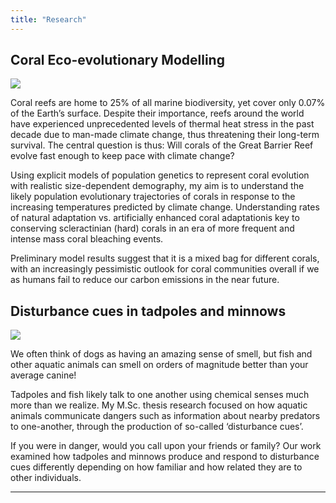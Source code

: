 ```yaml
---
title: "Research"
---
```


## Coral Eco-evolutionary Modelling


<!-- ::: {layout="[ 30, 70 ]"} -->
<!-- ::: {#first-column} -->
![](img/coral.jpg)
<!-- ::: -->

<!-- ::: {#second-column column.width="70%"} -->

Coral reefs are home to 25% of all marine biodiversity, yet cover only 0.07% of the Earth's surface. Despite their importance, reefs around the world have experienced unprecedented levels of thermal heat stress in the past decade due to man-made climate change, thus threatening their long-term survival. The central question is thus: Will corals of the Great Barrier Reef evolve fast enough to keep pace with climate change? 

Using explicit models of population genetics to represent coral evolution with realistic size-dependent demography, my aim is to understand the likely population evolutionary trajectories of corals in response to the increasing temperatures predicted by climate change. Understanding rates of natural adaptation vs. artificially enhanced coral adaptationis key to  conserving scleractinian (hard) corals in an era of more frequent and intense mass coral bleaching events.

Preliminary model results suggest that it is a mixed bag for different corals, with an increasingly pessimistic outlook for coral communities overall if we as humans fail to reduce our carbon emissions in the near future.
<!-- ::: -->
<!-- ::: -->

## Disturbance cues in tadpoles and minnows

::: {layout="[30,70]"}

::: {#first-column}

![](img/fish.jpg)

:::

::: {#second-column column.width="70%"}

We often think of dogs as having an amazing sense of smell, but fish and other aquatic animals can smell on orders of magnitude better than your average canine!

Tadpoles and fish likely talk to one another  using chemical senses much more than we realize. My M.Sc. thesis research focused on how aquatic animals communicate dangers such as information about nearby predators to one-another, through the production of so-called 'disturbance cues'.

If you were in danger, would you call upon your friends or family? Our work examined how tadpoles and minnows produce and respond to disturbance cues differently depending on how familiar and how related they are to other individuals.

:::

:::


---

<!-- ##  -->

<!-- ::: {layout="[30,70]"} -->

<!-- ::: {#first-column} -->

<!-- ![](img/fish.jpg) -->

<!-- ::: -->

<!-- ::: {#second-column column.width="70%"} -->

<!-- We often think of dogs as having an amazing sense of smell, but fish and other aquatic animals can smell on orders of magnitude better than your average canine! -->

<!-- Tadpoles and fish likely talk to one another  using chemical senses much more than we realize. My M.Sc. thesis research focused on how aquatic animals communicate dangers such as information about nearby predators to one-another, through the production of so-called 'disturbance cues'. -->

<!-- If you were in danger, would you call upon your friends or family? Our work examined how tadpoles and minnows produce and respond to disturbance cues differently depending on how familiar and how related they are to other individuals. -->

<!-- ::: -->

<!-- ::: -->





